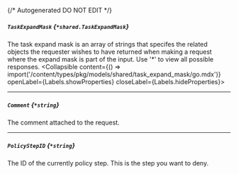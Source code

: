 {/* Autogenerated DO NOT EDIT  */}

##### `TaskExpandMask` *{`*shared.TaskExpandMask`}*
The task expand mask is an array of strings that specifes the related objects the requester wishes to have returned when making a request where the expand mask is part of the input. Use '\*' to view all possible responses.
<Collapsible content={() => import('/content/types/pkg/models/shared/task_expand_mask/go.mdx')} openLabel={Labels.showProperties} closeLabel={Labels.hideProperties}>
</Collapsible>

---
##### `Comment` *{`*string`}*
The comment attached to the request.

---
##### `PolicyStepID` *{`*string`}*
The ID of the currently policy step. This is the step you want to deny.


